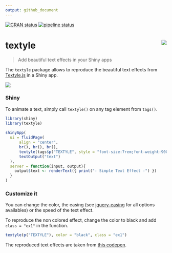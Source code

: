 ```yaml
---
output: github_document
---
```


<!-- README.md is generated from README.Rmd. Please edit that file -->

[![CRAN status](https://www.r-pkg.org/badges/version/textyle)](https://CRAN.R-project.org/package=textyle)
[![pipeline status](https://gitlab.com/lgnbhl/textyle/badges/master/pipeline.svg)](https://gitlab.com/lgnbhl/textyle/pipelines)

# textyle <img src="man/figures/logo.png" align="right" />

> Add beautiful text effects in your Shiny apps

The `textyle` package allows to reproduce the beautiful text effects from [Textyle.js](https://github.com/mycreatesite/Textyle.js/) in a Shiny app.

![](man/figures/textyle_example.gif)

### Shiny

To animate a text, simply call `textyle()` on any tag element from `tags()`.

```r
library(shiny)
library(textyle)
 
shinyApp(
  ui = fluidPage(
      align = "center",
      br(), br(), br(),
      textyle(tags$p("TEXTYLE", style = "font-size:7rem;font-weight:900;")),
      textOutput("text")
  ),
  server = function(input, output){
    output$text <- renderText({ print("- Simple Text Effect -") })
  }
)
```

### Customize it

You can change the color, the easing (see [jquery-easing](http://gsgd.co.uk/sandbox/jquery/easing/) for all options availables) or the speed of the text effect. 

To reproduce the non colored effect, change the color to black and add `class = "ex1"` in the function.

``` r
textyle(p("TEXTYLE"), color = "black", class = "ex1")
```

The reproduced text effects are taken from [this codepen](https://codepen.io/mycreatesite/pen/vvpmgy).
